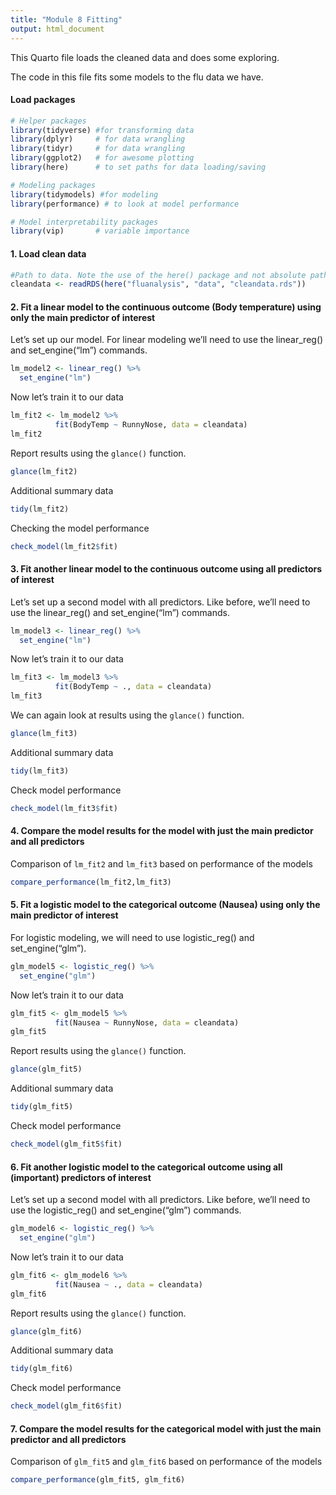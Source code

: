 ```yaml
---
title: "Module 8 Fitting"
output: html_document
---
```


This Quarto file loads the cleaned data and does some exploring.

The code in this file fits some models to the flu data we have.

#### Load packages

```r
# Helper packages
library(tidyverse) #for transforming data
library(dplyr)     # for data wrangling
library(tidyr)     # for data wrangling
library(ggplot2)   # for awesome plotting
library(here)      # to set paths for data loading/saving

# Modeling packages
library(tidymodels) #for modeling
library(performance) # to look at model performance

# Model interpretability packages
library(vip)       # variable importance

```

#### 1. Load clean data

```r
#Path to data. Note the use of the here() package and not absolute paths
cleandata <- readRDS(here("fluanalysis", "data", "cleandata.rds"))
```

#### 2. Fit a linear model to the continuous outcome (Body temperature) using only the main predictor of interest

Let's set up our model. For linear modeling we'll need to use the linear_reg() and set_engine("lm") commands.

```r
lm_model2 <- linear_reg() %>%
  set_engine("lm")
```

Now let's train it to our data

```r
lm_fit2 <- lm_model2 %>% 
          fit(BodyTemp ~ RunnyNose, data = cleandata)
lm_fit2
```

Report results using the `glance()` function.

```r
glance(lm_fit2)
```

Additional summary data

```r
tidy(lm_fit2)
```

Checking the model performance

```r
check_model(lm_fit2$fit)
```

#### 3. Fit another linear model to the continuous outcome using all predictors of interest

Let's set up a second model with all predictors. Like before, we'll need to use the linear_reg() and set_engine("lm") commands.

```r
lm_model3 <- linear_reg() %>%
  set_engine("lm")
```

Now let's train it to our data

```r
lm_fit3 <- lm_model3 %>% 
          fit(BodyTemp ~ ., data = cleandata)
lm_fit3
```

We can again look at results using the `glance()` function.

```r
glance(lm_fit3)
```

Additional summary data

```r
tidy(lm_fit3)
```

Check model performance

```r
check_model(lm_fit3$fit)
```

#### 4. Compare the model results for the model with just the main predictor and all predictors

Comparison of `lm_fit2` and `lm_fit3` based on performance of the models

```r
compare_performance(lm_fit2,lm_fit3)
```

#### 5. Fit a logistic model to the categorical outcome (Nausea) using only the main predictor of interest

For logistic modeling, we will need to use logistic_reg() and set_engine("glm").

```r
glm_model5 <- logistic_reg() %>%
  set_engine("glm")
```

Now let's train it to our data

```r
glm_fit5 <- glm_model5 %>% 
          fit(Nausea ~ RunnyNose, data = cleandata)
glm_fit5
```

Report results using the `glance()` function.

```r
glance(glm_fit5)
```

Additional summary data

```r
tidy(glm_fit5)
```

Check model performance

```r
check_model(glm_fit5$fit)
```

#### 6. Fit another logistic model to the categorical outcome using all (important) predictors of interest

Let's set up a second model with all predictors. Like before, we'll need to use the logistic_reg() and set_engine("glm") commands.

```r
glm_model6 <- logistic_reg() %>%
  set_engine("glm")
```

Now let's train it to our data

```r
glm_fit6 <- glm_model6 %>% 
          fit(Nausea ~ ., data = cleandata)
glm_fit6
```

Report results using the `glance()` function.

```r
glance(glm_fit6)
```

Additional summary data

```r
tidy(glm_fit6)
```

Check model performance

```r
check_model(glm_fit6$fit)
```

#### 7. Compare the model results for the categorical model with just the main predictor and all predictors

Comparison of `glm_fit5` and `glm_fit6` based on performance of the models

```r
compare_performance(glm_fit5, glm_fit6)
```
